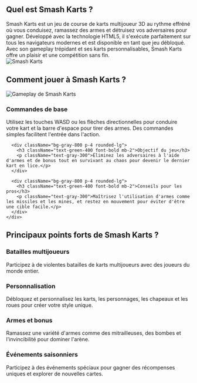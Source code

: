 ## Quel est Smash Karts ?
<div className="flex flex-col md:flex-row items-center gap-8">
  <div className="w-full md:w-1/2 text-xl">
    Smash Karts est un jeu de course de karts multijoueur 3D au rythme effréné où vous conduisez, ramassez des armes et détruisez vos adversaires pour gagner. Développé avec la technologie HTML5, il s'exécute parfaitement sur tous les navigateurs modernes et est disponible en tant que jeu débloqué. Avec son gameplay trépidant et ses karts personnalisables, Smash Karts offre un plaisir et une compétition sans fin.
  </div>
  <div className="w-full md:w-1/2 flex justify-center items-center">
    <img 
      src="/games/smash-karts/game_screenshot.webp" 
      alt="Smash Karts" 
      className="w-4/5 h-auto"
    />
  </div>
</div>

## Comment jouer à Smash Karts ?
<div className="flex flex-col md:flex-row items-center gap-8">
  <div className="w-full md:w-1/2">
    <img 
      src="/games/smash-karts/game_screenshot.webp" 
      alt="Gameplay de Smash Karts" 
      className="w-4/5 h-auto mx-auto"
    />
  </div>
  <div className="w-full md:w-1/2">
    <div className="grid grid-cols-1 gap-4 mt-0">
      <div className="bg-gray-800 p-4 rounded-lg">
        <h3 className="text-green-400 font-bold mb-2">Commandes de base</h3>
        <p className="text-gray-300">
          Utilisez les touches WASD ou les flèches directionnelles pour conduire votre kart et la barre d'espace pour tirer des armes. Des commandes simples facilitent l'entrée dans l'action.
        </p>
      </div>

      <div className="bg-gray-800 p-4 rounded-lg">
        <h3 className="text-green-400 font-bold mb-2">Objectif du jeu</h3>
        <p className="text-gray-300">Éliminez les adversaires à l'aide d'armes et de bonus tout en survivant au chaos pour devenir le dernier kart en lice.</p>
      </div>

      <div className="bg-gray-800 p-4 rounded-lg">
        <h3 className="text-green-400 font-bold mb-2">Conseils pour les pros</h3>
        <p className="text-gray-300">Maîtrisez l'utilisation d'armes comme les missiles et les mines, et restez en mouvement pour éviter d'être une cible facile.</p>
      </div>
    </div>
  </div>
</div>

## Principaux points forts de Smash Karts ?
<div className="grid grid-cols-1 md:grid-cols-2 gap-4">
  <div className="bg-gray-800 p-4 rounded-lg">
    <h3 className="text-green-400 font-bold mb-2">Batailles multijoueurs</h3>
    <p className="text-gray-300">Participez à de violentes batailles de karts multijoueurs avec des joueurs du monde entier.</p>
  </div>

  <div className="bg-gray-800 p-4 rounded-lg">
    <h3 className="text-green-400 font-bold mb-2">Personnalisation</h3>
    <p className="text-gray-300">Débloquez et personnalisez les karts, les personnages, les chapeaux et les roues pour créer votre style unique.</p>
  </div>

  <div className="bg-gray-800 p-4 rounded-lg">
    <h3 className="text-green-400 font-bold mb-2">Armes et bonus</h3>
    <p className="text-gray-300">Ramassez une variété d'armes comme des mitrailleuses, des bombes et l'invincibilité pour dominer l'arène.</p>
  </div>

  <div className="bg-gray-800 p-4 rounded-lg">
    <h3 className="text-green-400 font-bold mb-2">Événements saisonniers</h3>
    <p className="text-gray-300">Participez à des événements spéciaux pour gagner des récompenses uniques et explorer de nouvelles cartes.</p>
  </div>
</div>